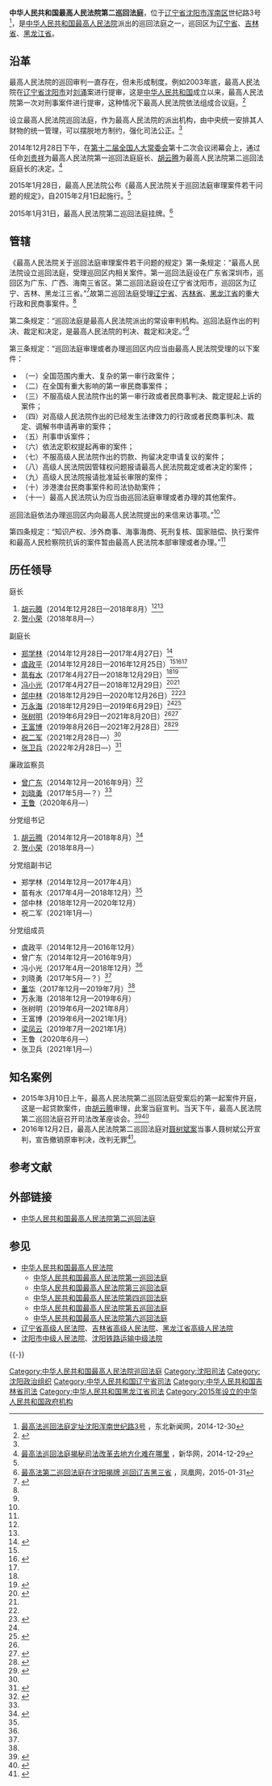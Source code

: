 {{Infobox PRCG
|机构名称 = {{nowrap|中华人民共和国最高人民法院}}<br />第二巡回法庭
|标志1 = National Emblem of the People's Republic of China.svg
|职位1 = 庭长
|人员1 = [[贺小荣|贺小荣]]
|衔级1 = [[二级大法官|二级大法官]]
|上诉法院 = 无（审级同最高人民法院本部）
|上级机构 = [[中华人民共和国最高人民法院|中华人民共和国最高人民法院]]
|中共上级 = [[中国共产党最高人民法院党组|中国共产党最高人民法院党组]]
|中共本级 = 中国共产党最高人民法院第二巡回法庭分党组
|机构类型 = [[中华人民共和国最高人民法院|最高人民法院]]派出机构
|行政级别 =
|授权法源 = [[中华人民共和国宪法|中华人民共和国宪法]]
|组织法规 = [[中华人民共和国人民法院组织法|中华人民共和国人民法院组织法]]
|管辖范围 = 巡回区（[[辽宁省|辽宁省]]、[[吉林省|吉林省]]、[[黑龙江省|黑龙江省]]）内特定民商事、行政案件
|地址1 = [[辽宁省|辽宁省]][[沈阳市|沈阳市]][[浑南区|浑南区]]世纪路3号
|官网 =[http://www.court.gov.cn/xunhui2.html 中华人民共和国最高人民法院第二巡回法庭]
|成立时间 = 2015年1月31日
|a = [[辽宁省高级人民法院|辽宁省高级人民法院]]
|b = [[吉林省高级人民法院|吉林省高级人民法院]]
|c = [[黑龙江省高级人民法院|黑龙江省高级人民法院]]
|d = 
}}

'''中华人民共和国最高人民法院第二巡回法庭'''，位于[[辽宁省|辽宁省]][[沈阳市|沈阳市]][[浑南区|浑南区]]世纪路3号<ref>[http://society.nen.com.cn/system/2014/12/30/014950672.shtml 最高法巡回法庭定址沈阳浑南世纪路3号] {{Wayback|url=http://society.nen.com.cn/system/2014/12/30/014950672.shtml |date=20150402165749 }}，东北新闻网，2014-12-30</ref>，是[[中华人民共和国最高人民法院|中华人民共和国最高人民法院]]派出的巡回法庭之一，巡回区为[[辽宁省|辽宁省]]、[[吉林省|吉林省]]、[[黑龙江省|黑龙江省]]。

== 沿革 ==
最高人民法院的巡回审判一直存在，但未形成制度。例如2003年底，最高人民法院在[[辽宁省|辽宁省]][[沈阳市|沈阳市]]对[[刘涌|刘涌]]案进行提审，这是[[中华人民共和国|中华人民共和国]]成立以来，最高人民法院第一次对刑事案件进行提审，这种情况下最高人民法院依法组成合议庭。<ref name=sohu>{{Cite web |url=http://news.sohu.com/20141229/n407363667.shtml |title=最高法巡回法庭揭秘，搜狐，2014-12-29 |accessdate=2014-12-29 |archive-date=2020-11-04 |archive-url=https://web.archive.org/web/20201104104520/http://news.sohu.com/20141229/n407363667.shtml |dead-url=no }}</ref>

设立最高人民法院巡回法庭，作为最高人民法院的派出机构，由中央统一安排其人财物的统一管理，可以摆脱地方制约，强化司法公正。<ref name=sohu />

2014年12月28日下午，在[[第十二届全国人大常委会|第十二届全国人大常委会]]第十二次会议闭幕会上，通过任命[[刘贵祥|刘贵祥]]为最高人民法院第一巡回法庭庭长、[[胡云腾|胡云腾]]为最高人民法院第二巡回法庭庭长的决定。<ref name=jiemi>[http://news.xinhuanet.com/politics/2014-12/29/c_127342069.htm 最高法巡回法庭揭秘司法改革去地方化难在哪里] {{Wayback|url=http://news.xinhuanet.com/politics/2014-12/29/c_127342069.htm |date=20141229110037 }}，新华网，2014-12-29</ref>

2015年1月28日，最高人民法院公布《最高人民法院关于巡回法庭审理案件若干问题的规定》，自2015年2月1日起施行。<ref name=ifeng />

2015年1月31日，最高人民法院第二巡回法庭挂牌。<ref name=ifeng>[http://news.ifeng.com/a/20150131/43067064_0.shtml 最高法第二巡回法庭在沈阳揭牌 巡回辽吉黑三省] {{Wayback|url=http://news.ifeng.com/a/20150131/43067064_0.shtml |date=20150702232159 }}，凤凰网，2015-01-31</ref>

== 管辖 ==

《最高人民法院关于巡回法庭审理案件若干问题的规定》第一条规定：“最高人民法院设立巡回法庭，受理巡回区内相关案件。第一巡回法庭设在广东省深圳市，巡回区为广东、广西、海南三省区。第二巡回法庭设在辽宁省沈阳市，巡回区为辽宁、吉林、黑龙江三省。”<ref name=zgw>{{Cite web |url=http://news.china.com.cn/live/2015-01/28/content_31093130.htm |title=最高人民法院关于巡回法庭审理案件若干问题的规定，中国网，2015-01-28 |accessdate=2015-01-31 |archive-date=2015-01-31 |archive-url=https://web.archive.org/web/20150131092605/http://news.china.com.cn/live/2015-01/28/content_31093130.htm |dead-url=no }}</ref>故第二巡回法庭受理[[辽宁省|辽宁省]]、[[吉林省|吉林省]]、[[黑龙江省|黑龙江省]]的重大行政和民商事案件。<ref name=ifeng />

第二条规定：“巡回法庭是最高人民法院派出的常设审判机构。巡回法庭作出的判决、裁定和决定，是最高人民法院的判决、裁定和决定。”<ref name=zgw />

第三条规定：“巡回法庭审理或者办理巡回区内应当由最高人民法院受理的以下案件：
*（一）全国范围内重大、复杂的第一审行政案件；
*（二）在全国有重大影响的第一审民商事案件；
*（三）不服高级人民法院作出的第一审行政或者民商事判决、裁定提起上诉的案件；
*（四）对高级人民法院作出的已经发生法律效力的行政或者民商事判决、裁定、调解书申请再审的案件；
*（五）刑事申诉案件；
*（六）依法定职权提起再审的案件；
*（七）不服高级人民法院作出的罚款、拘留决定申请复议的案件；
*（八）高级人民法院因管辖权问题报请最高人民法院裁定或者决定的案件；
*（九）高级人民法院报请批准延长审限的案件；
*（十）涉港澳台民商事案件和司法协助案件；
*（十一）最高人民法院认为应当由巡回法庭审理或者办理的其他案件。
巡回法庭依法办理巡回区内向最高人民法院提出的来信来访事项。”<ref name=zgw/>

第四条规定：“知识产权、涉外商事、海事海商、死刑复核、国家赔偿、执行案件和最高人民检察院抗诉的案件暂由最高人民法院本部审理或者办理。”<ref name=zgw/>

== 历任领导 ==
{{col-begin}}
{{col-2}}
;庭长
# [[胡云腾|胡云腾]]（2014年12月28日—2018年8月）<ref name=jiemi /><ref name=elysyeeb/>
# [[贺小荣|贺小荣]]（2018年8月—）

;副庭长
*[[郑学林|郑学林]]（2014年12月28日—2017年4月27日）<ref name=elysyeeb>{{Cite web |url = http://news.ifeng.com/a/20141228/42816194_0.shtml |title = 全国人大任命最高法巡回法庭庭长、副庭长 |author =  |date = 2014-12-28 |publisher = 凤凰网 |language =  |accessdate =  |quote =  |archive-date = 2019-05-02 |archive-url = https://web.archive.org/web/20190502184225/http://news.ifeng.com/a/20141228/42816194_0.shtml |dead-url = no }}</ref>
*[[虞政平|虞政平]]（2014年12月28日—2016年12月25日）<ref name=elysyeeb/><ref name=elylyeew>{{Cite web  |url =http://www.court.gov.cn/fabu-xiangqing-33771.html  |title =全国人民代表大会常务委员会任免名单  |author =  |date =2016-12-25  |publisher =中华人民共和国最高人民法院  |language =  |accessdate =  |quote =  |archive-date =2020-11-04  |archive-url =https://web.archive.org/web/20201104101203/http://www.court.gov.cn/fabu-xiangqing-33771.html  |dead-url =no  }}</ref><ref name=jinghe/>
*[[苗有水|苗有水]]（2017年4月27日—2018年12月29日）<ref name=jinghe/><ref name="npc20181229">{{Cite web|url=http://www.npc.gov.cn/npc/c186/201812/effd98df406e4ddda753e9b8e348be08.shtml|title=全国人民代表大会常务委员会任免名单（2018年12月29日第十三届全国人民代表大会常务委员会第七次会议通过）|date=2018-12-29|publisher=中国人大网|access-date=2021-08-21|archive-date=2021-12-24|archive-url=https://web.archive.org/web/20211224184124/http://www.npc.gov.cn/npc/c186/201812/effd98df406e4ddda753e9b8e348be08.shtml|dead-url=no}}</ref>
*[[冯小光|冯小光]]（2017年4月27日—2018年12月29日）<ref name=jinghe>{{Cite web |url = http://news.ifeng.com/a/20170427/51016635_0.shtml |title = 景汉朝、贺荣被免去最高人民法院副院长职务 |author =  |date = 2017-04-27 |publisher = 凤凰网 |language =  |accessdate =  |quote =  |archive-date = 2019-05-02 |archive-url = https://web.archive.org/web/20190502135859/http://news.ifeng.com/a/20170427/51016635_0.shtml |dead-url = no }}</ref><ref name="npc20181229" />
*[[郃中林|郃中林]]（2018年12月29日—2020年12月26日）<ref name="npc20181229" /><ref>{{Cite web|url=http://www.npc.gov.cn/npc/c30834/202012/0779afce15234d43904197cf9ae1e3f9.shtml|title=全国人民代表大会常务委员会任免名单（2020年12月26日第十三届全国人民代表大会常务委员会第二十四次会议通过）|date=2020-12-26|publisher=中国人大网|access-date=2021-08-21|archive-date=2021-01-29|archive-url=https://web.archive.org/web/20210129111529/http://www.npc.gov.cn/npc/c30834/202012/0779afce15234d43904197cf9ae1e3f9.shtml|dead-url=no}}</ref>
*[[万永海|万永海]]（2018年12月29日—2019年6月29日）<ref name="npc20181229" /><ref name="npc20190629">{{Cite web|url=http://www.npc.gov.cn/npc/c30834/201907/1f2cd8d6742846fa959ef93ca58c0a50.shtml|title=全国人民代表大会常务委员会任免名单（2019年6月29日第十三届全国人民代表大会常务委员会第十一次会议通过）|date=2019-06-29|publisher=中国人大网|access-date=2021-08-21|archive-date=2019-09-24|archive-url=https://web.archive.org/web/20190924030049/http://www.npc.gov.cn/npc/c30834/201907/1f2cd8d6742846fa959ef93ca58c0a50.shtml|dead-url=no}}</ref>
*[[张树明|张树明]]（2019年6月29日—2021年8月20日）<ref name="npc20190629" /><ref>{{Cite web|url=http://www.npc.gov.cn/npc/c30834/202108/b02b177e1b0d42e8b533d240102af9a9.shtml|title=全国人民代表大会常务委员会任免名单（2021年8月20日第十三届全国人民代表大会常务委员会第三十次会议通过）|date=2021-08-20|publisher=中国人大网|access-date=2021-08-21|archive-date=2021-08-20|archive-url=https://web.archive.org/web/20210820145759/http://www.npc.gov.cn/npc/c30834/202108/b02b177e1b0d42e8b533d240102af9a9.shtml|dead-url=no}}</ref>
*[[王富博|王富博]]（2019年8月26日—2021年2月28日）<ref>{{Cite web|url=http://www.npc.gov.cn/npc/c30834/201908/bebbe052946d4e51bff9a3730c0ac041.shtml|title=全国人民代表大会常务委员会任免名单（2019年8月26日第十三届全国人民代表大会常务委员会第十二次会议通过）|date=2019-08-26|publisher=中国人大网|access-date=2021-03-07|archive-date=2019-12-13|archive-url=https://web.archive.org/web/20191213085053/http://www.npc.gov.cn/npc/c30834/201908/bebbe052946d4e51bff9a3730c0ac041.shtml|dead-url=no}}</ref><ref name="npc20210228">{{Cite web|url=http://www.npc.gov.cn/npc/c30834/202102/12f824a3bb84496d9d202a3cab747da5.shtml|title=全国人民代表大会常务委员会任免名单（2021年2月28日第十三届全国人民代表大会常务委员会第二十六次会议通过）|date=2021-02-28|publisher=中国人大网|access-date=2021-03-07|archive-date=2021-04-17|archive-url=https://web.archive.org/web/20210417213053/http://www.npc.gov.cn/npc/c30834/202102/12f824a3bb84496d9d202a3cab747da5.shtml|dead-url=no}}</ref>
*[[祝二军|祝二军]]（2021年2月28日—）<ref name="npc20210228" />
*[[张卫兵|张卫兵]]（2022年2月28日—）<ref>{{Cite web|url=http://www.npc.gov.cn/npc/c30834/202202/14acd0927b3a46858cc8b387375dcfd1.shtml|title=全国人民代表大会常务委员会任免名单（2022年2月28日第十三届全国人民代表大会常务委员会第三十三次会议通过)|date=2022-02-28|publisher=中国人大网|access-date=2022-02-28|archive-date=2022-03-19|archive-url=https://web.archive.org/web/20220319154809/http://www.npc.gov.cn/npc/c30834/202202/14acd0927b3a46858cc8b387375dcfd1.shtml}}</ref>

;廉政监察员
*[[曾广东|曾广东]]（2014年12月—2016年9月）<ref>{{Cite web |url = http://www.court.gov.cn/xunhui2/fatingfaguan-jianli-79.html |title = 曾广东同志简历 |author =  |date =  |publisher = 中华人民共和国最高人民法院第二巡回法庭 |language =  |accessdate = 2017-04-07 |quote =  |archive-date = 2020-11-04 |archive-url = https://web.archive.org/web/20201104141326/http://www.court.gov.cn/xunhui2/fatingfaguan-jianli-79.html |dead-url = no }}</ref>
*[[刘晓勇|刘晓勇]]（2017年5月—？）<ref name=elybe/>
*[[王鲁_(1970年)|王鲁]]（2020年6月—）

{{col-2}}
;分党组书记
# [[胡云腾|胡云腾]]（2014年12月—2018年8月）<ref name=elybe>{{Cite web  |url =http://www.court.gov.cn/xunhui2/fatingfaguan.html  |title =法庭法官  |author =  |date =  |publisher =中华人民共和国最高人民法院第二巡回法庭  |language =  |accessdate =2018-02-24  |quote =  |archive-date =2020-11-04  |archive-url =https://web.archive.org/web/20201104052650/http://www.court.gov.cn/xunhui2/fatingfaguan.html  |dead-url =no  }}</ref>
# [[贺小荣|贺小荣]]（2018年8月—）

;分党组副书记
*郑学林（2014年12月—2017年4月）
*苗有水（2017年4月—2018年12月）<ref name=elybe/>
*郃中林（2018年12月—2020年12月）
*祝二军（2021年1月—）

;分党组成员
*虞政平（2014年12月—2016年12月）
*曾广东（2014年12月—2016年9月）
*冯小光（2017年4月—2018年12月）<ref name=elybe/>
*刘晓勇（2017年5月—？）<ref name=elybe/>
*[[董华_(最高法)|董华]]（2017年12月—2019年7月）<ref name=elybe/>
*万永海（2018年12月—2019年6月）
*张树明（2019年6月—2021年8月）
*王富博（2019年6月—2021年1月）
*[[梁凤云|梁凤云]]（2019年7月—2021年1月）
*王鲁（2020年6月—）
*张卫兵（2021年1月—）
{{col-end}}

==知名案例==
*2015年3月10日上午，最高人民法院第二巡回法庭受案后的第一起案件开庭，这是一起贷款案件，由[[胡云腾|胡云腾]]审理，此案当庭宣判。当天下午，最高人民法院第二巡回法庭召开司法改革座谈会。<ref>{{Cite web |url=http://opinion.caixin.com/2015-04-08/100798265.html |title=王涌，第二巡回法庭开槌记，财新网，2015-04-08 |accessdate=2015-04-08 |archive-date=2020-11-04 |archive-url=https://web.archive.org/web/20201104101956/http://opinion.caixin.com/2015-04-08/100798265.html |dead-url=no }}</ref><ref>{{Cite web |url=http://laxfy.chinacourt.org/public/detail.php?id=1474 |title=共同演绎公正司法的“大合唱”——最高人民法院第二巡回法庭司法改革座谈会发言摘要，乐安法院网，2015-03-25 |access-date=2015-04-08 |archive-url=https://web.archive.org/web/20150413210447/http://laxfy.chinacourt.org/public/detail.php?id=1474 |archive-date=2015-04-13 |dead-url=yes }}</ref>
*2016年12月2日，最高人民法院第二巡回法庭对[[聂树斌案|聂树斌案]]当事人聂树斌公开宣判，宣告撤销原审判决，改判无罪<ref>{{cite web |url = http://www.chinanews.com/gn/2016/12-02/8081475.shtml |title = 最高人民法院再审改判聂树斌无罪 |publisher = 中国新闻网 |accessdate = 2016-12-02 |archive-date = 2020-11-04 |archive-url = https://web.archive.org/web/20201104134112/http://www.chinanews.com/gn/2016/12-02/8081475.shtml |dead-url = no }}</ref>。

== 参考文献 ==
{{Reflist|30em}}

==外部链接==
*[http://www.court.gov.cn/xunhui2.html 中华人民共和国最高人民法院第二巡回法庭]{{Wayback|url=http://www.court.gov.cn/xunhui2.html |date=20201104082714 }}

== 参见 ==
{{Portal|中华人民共和国|法律}}
* [[中华人民共和国最高人民法院|中华人民共和国最高人民法院]]
** [[中华人民共和国最高人民法院第一巡回法庭|中华人民共和国最高人民法院第一巡回法庭]]
** [[中华人民共和国最高人民法院第三巡回法庭|中华人民共和国最高人民法院第三巡回法庭]]
** [[中华人民共和国最高人民法院第四巡回法庭|中华人民共和国最高人民法院第四巡回法庭]]
** [[中华人民共和国最高人民法院第五巡回法庭|中华人民共和国最高人民法院第五巡回法庭]]
** [[中华人民共和国最高人民法院第六巡回法庭|中华人民共和国最高人民法院第六巡回法庭]]
* [[辽宁省高级人民法院|辽宁省高级人民法院]]、[[吉林省高级人民法院|吉林省高级人民法院]]、[[黑龙江省高级人民法院|黑龙江省高级人民法院]]
* [[沈阳市中级人民法院|沈阳市中级人民法院]]、[[沈阳铁路运输中级法院|沈阳铁路运输中级法院]]

{{-}}
{{中华人民共和国法院|最}}

[[Category:中华人民共和国最高人民法院巡回法庭|Category:中华人民共和国最高人民法院巡回法庭]]
[[Category:沈阳司法|Category:沈阳司法]]
[[Category:沈阳政治组织|Category:沈阳政治组织]]
[[Category:中华人民共和国辽宁省司法|Category:中华人民共和国辽宁省司法]]
[[Category:中华人民共和国吉林省司法|Category:中华人民共和国吉林省司法]]
[[Category:中华人民共和国黑龙江省司法|Category:中华人民共和国黑龙江省司法]]
[[Category:2015年设立的中华人民共和国政府机构|Category:2015年设立的中华人民共和国政府机构]]